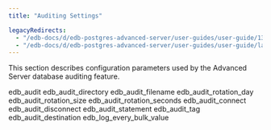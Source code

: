 ```yaml
---
title: "Auditing Settings"

legacyRedirects:
  - "/edb-docs/d/edb-postgres-advanced-server/user-guides/user-guide/13/auditing_settings.html"
  - "/edb-docs/d/edb-postgres-advanced-server/user-guides/user-guide/latest/auditing_settings.html"
---
```


<div id="auditing_settings" class="registered_link"></div>

This section describes configuration parameters used by the Advanced Server database auditing feature.

<div class="toctree" maxdepth="3">

edb_audit edb_audit_directory edb_audit_filename edb_audit_rotation_day edb_audit_rotation_size edb_audit_rotation_seconds edb_audit_connect edb_audit_disconnect edb_audit_statement edb_audit_tag edb_audit_destination edb_log_every_bulk_value

</div>
